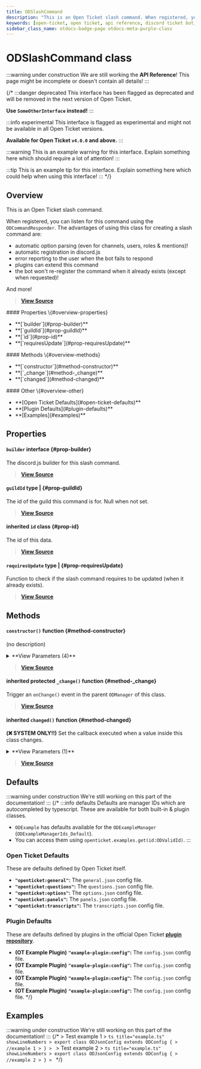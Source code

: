```yaml
---
title: ODSlashCommand
description: "This is an Open Ticket slash command. When registered, you can listen for this command using the `ODCommandResponder`. The advantages of using this class for creating a slash command are:"
keywords: [open-ticket, open ticket, api reference, discord ticket bot, class]
sidebar_class_name: otdocs-badge-page otdocs-meta-purple-class
---
```

<head>
    <link rel="apple-touch-icon" href="/img/logo_vertical.png"/>
</head>

# ODSlashCommand <M color="purple">class</M>

:::warning under construction
We are still working the **API Reference**! This page might be incomplete or doesn't contain all details!
:::

{/*
:::danger deprecated
This interface has been flagged as deprecated and will be removed in the next version of Open Ticket.

**Use `SomeOtherInterface` instead!**
:::

:::info experimental
This interface is flagged as experimental and might not be available in all Open Ticket versions.

**Available for Open Ticket `v4.0.0` and above.**
:::

:::warning
This is an example warning for this interface. Explain something here which should require a lot of attention!
:::

:::tip
This is an example tip for this interface. Explain something here which could help when using this interface!
:::
*/}

## Overview
This is an Open Ticket slash command.

When registered, you can listen for this command using the `ODCommandResponder`. The advantages of using this class for creating a slash command are:
- automatic option parsing (even for channels, users, roles & mentions)!
- automatic registration in discord.js
- error reporting to the user when the bot fails to respond
- plugins can extend this command
- the bot won't re-register the command when it already exists (except when requested)!

And more!

> [**View Source**](https://otgithub.dj-dj.be/tree/main/src/core/api/modules/client.ts#L947)

<FlexHorizontal>
<div style={{width:"30%"}}>
    #### Properties \{#overview-properties}
    <ul>
        <li>**[`builder`](#prop-builder)**</li>
        <li>**[`guildId`](#prop-guildId)**</li>
        <li>**[`id`](#prop-id)**</li>
        <li>**[`requiresUpdate`](#prop-requiresUpdate)**</li>
    </ul>
</div>
<div style={{width:"30%"}}>
    #### Methods \{#overview-methods}
    <ul>
        <li>**[`constructor`](#method-constructor)**</li>
        <li>**[`_change`](#method-_change)**</li>
        <li>**[`changed`](#method-changed)**</li>
    </ul>
</div>
<div style={{width:"30%"}}>
    #### Other \{#overview-other}
    <ul>
        <li>**[Open Ticket Defaults](#open-ticket-defaults)**</li>
        <li>**[Plugin Defaults](#plugin-defaults)**</li>
        <li>**[Examples](#examples)**</li>
    </ul>
</div>
</FlexHorizontal>

## Properties
<Divider></Divider>
#### `builder` <M color="gray">interface</M> <ApiBlock><ApiUrl url="interface:ODSlashCommandBuilder" label="api.ODSlashCommandBuilder"/></ApiBlock> \{#prop-builder}
The discord.js builder for this slash command.

> [**View Source**](https://otgithub.dj-dj.be/tree/main/src/core/api/modules/client.ts#L949)

<Divider></Divider>
#### `guildId` <M color="brown">type</M> <ApiBlock><ApiUrl url="js:null" label="null"/>|<ApiUrl url="js:string" label="string"/></ApiBlock> \{#prop-guildId}
The id of the guild this command is for. Null when not set.

> [**View Source**](https://otgithub.dj-dj.be/tree/main/src/core/api/modules/client.ts#L951)

<Divider></Divider>
#### <C color="purple">inherited</C> `id` <M color="purple">class</M> <ApiBlock><ApiUrl url="class:ODId" label="api.ODId"/></ApiBlock> \{#prop-id}
The id of this data.

> [**View Source**](https://otgithub.dj-dj.be/tree/main/src/core/api/modules/base.ts#L172)

<Divider></Divider>
#### `requiresUpdate` <M color="brown">type</M> <ApiBlock><ApiUrl url="js:null" label="null"/>|<ApiUrl url="type:ODSlashCommandUpdateFunction" label="api.ODSlashCommandUpdateFunction"/></ApiBlock> \{#prop-requiresUpdate}
Function to check if the slash command requires to be updated (when it already exists).

> [**View Source**](https://otgithub.dj-dj.be/tree/main/src/core/api/modules/client.ts#L953)

<Divider></Divider>

## Methods
<Divider></Divider>
#### `constructor()` <M color="orange">function</M> <ApiBlock><ApiUrl url="class:ODSlashCommand" label="api.ODSlashCommand"/></ApiBlock> \{#method-constructor}
(no description)

<details>
<summary>**View Parameters (4)**</summary>
- **`id`:** <M color="brown">type</M> <ApiBlock><ApiUrl url="type:ODValidId" label="api.ODValidId"/></ApiBlock> - Parameter Description Lorem Ipsum.
- **`builder`:** <M color="gray">interface</M> <ApiBlock><ApiUrl url="interface:ODSlashCommandBuilder" label="api.ODSlashCommandBuilder"/></ApiBlock> - Parameter Description Lorem Ipsum.
- **`requiresUpdate`:** <M color="brown">type</M> <ApiBlock><ApiUrl url="type:ODSlashCommandUpdateFunction" label="api.ODSlashCommandUpdateFunction"/></ApiBlock> - Parameter Description Lorem Ipsum.
- **`guildId`:** <M color="blue">string</M> <ApiBlock><ApiUrl url="js:string" label="string"/></ApiBlock> - Parameter Description Lorem Ipsum.
</details>

> [**View Source**](https://otgithub.dj-dj.be/tree/main/src/core/api/modules/client.ts#L955)

<Divider></Divider>
#### <C color="orange">inherited</C> <C color="orange">protected</C> `_change()` <M color="orange">function</M> <ApiBlock><ApiUrl url="js:void" label="void"/></ApiBlock> \{#method-_change}
Trigger an `onChange()` event in the parent `ODManager` of this class.



> [**View Source**](https://otgithub.dj-dj.be/tree/main/src/core/api/modules/base.ts#L108)

<Divider></Divider>
#### <C color="orange">inherited</C> `changed()` <M color="orange">function</M> <ApiBlock><ApiUrl url="js:void" label="void"/></ApiBlock> \{#method-changed}
**(❌ SYSTEM ONLY!!)** Set the callback executed when a value inside this class changes.

<details>
<summary>**View Parameters (1)**</summary>
- **`callback`:** <M color="brown">type</M> <ApiBlock><ApiUrl url="js:null" label="null"/>|(() => <ApiUrl url="js:void" label="void"/>)</ApiBlock> - Parameter Description Lorem Ipsum.
</details>

> [**View Source**](https://otgithub.dj-dj.be/tree/main/src/core/api/modules/base.ts#L119)

<Divider></Divider>

## Defaults
:::warning under construction
We're still working on this part of the documentation!
:::
{/*
:::info defaults
Defaults are manager IDs which are autocompleted by typescript. These are available for both built-in & plugin classes.
- `ODExample` has defaults available for the `ODExampleManager` (`ODExampleManagerIds_Default`).
- You can access them using `openticket.examples.get(id:ODValidId)`.
:::

### Open Ticket Defaults
These are defaults defined by Open Ticket itself.
- **`"openticket:general"`:** The `general.json` config file.
- **`"openticket:questions"`:** The `questions.json` config file.
- **`"openticket:options"`:** The `options.json` config file.
- **`"openticket:panels"`:** The `panels.json` config file.
- **`"openticket:transcripts"`:** The `transcripts.json` config file.

### Plugin Defaults
These are defaults defined by plugins in the official Open Ticket [**plugin repository**](https://odplugins.dj-dj.be/tree/main/open-ticket).
- <C color="blue">**(OT Example Plugin)**</C> **`"example-plugin:config"`:** The `config.json` config file.
- <C color="blue">**(OT Example Plugin)**</C> **`"example-plugin:config"`:** The `config.json` config file.
- <C color="blue">**(OT Example Plugin)**</C> **`"example-plugin:config"`:** The `config.json` config file.
- <C color="blue">**(OT Example Plugin)**</C> **`"example-plugin:config"`:** The `config.json` config file.
*/}

## Examples
:::warning under construction
We're still working on this part of the documentation!
:::
{/*
<Tabs>
    <TabItem value="First Example">
    > Test example 1
    > ```ts title="example.ts" showLineNumbers
    > export class ODJsonConfig extends ODConfig {
    >     //example 1
    > }
    > ```
    </TabItem>
    <TabItem value="Second Example">
    > Test example 2
    > ```ts title="example.ts" showLineNumbers
    > export class ODJsonConfig extends ODConfig {
    >     //example 2
    > }
    > ```
    </TabItem>
</Tabs>
*/}
